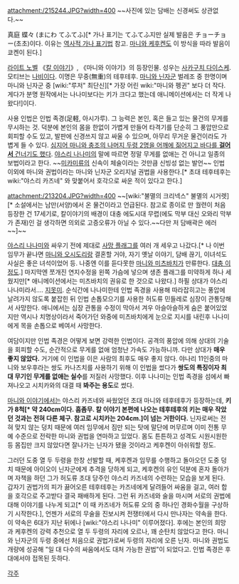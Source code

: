 attachment:/215244.JPG?width=400
~~사진에 있는 담배는 신경써도 상관없다.~~

真庭 蝶々 (まにわ てふてふ)[* 가나 표기는 てふてふ지만 실제 발음은 チョーチョー(초초)이다. 이유는 [[역사적 가나 표기법]] 참고. [[마니와 케후켄]]도 이 방식을 따라 발음이 쿄켄이 된다.]

[[라이트 노벨]] 《[[칼 이야기]]》, 《마니와 이야기》의 등장인물. 성우는 [[사카구치 다이스케]]. 모티브는 [[나비]]이다. 이명은 무중(無重)의 테후테후. [[마니와 닌자군]] 벌레조 중 한명이며 마니와 닌자군 중 [wiki:"루저" 최단신][* 가장 어린 wiki:"마니와 펭귄" 보다 더 작다. 게다가 분명 원작에서는 나나미보다는 키가 크다고 했는데 애니메이션에서는 더 작게 나왔다!]이다.

사용 인법은 인법 족경(足軽, 아시가루). 그 능력은 본인, 혹은 들고 있는 물건의 무게를 무시하는 것. 덕분에 본인의 몸을 한없이 가볍게 만들어 타격기를 단순히 그 풍압만으로 회피할 수도 있고, 발판에 신경쓰지 않고 싸울 수 있으며, 아무리 무거운 물건이라도 가볍게 들 수 있다. [http://tricontahedralsolitudinarian.files.wordpress.com/2010/04/insect-squad-04.png 심지어 마니와 충조의 나머지 두령 2명을 어깨에 짊어지고 바다를 '''걸어서''' 건너기도 했다]. [[야스리 나나미]]의 말에 따르면 정말 무게를 없애는 건 아니고 일종의 보법이라고 한다. ~~[[미카미류]]의 신속이 체술이라는 것만큼 신빙성 없는 발언~~ 인법 이외에 마니와 권법이라는 마니와 닌자군 오리지널 권법을 사용한다.[* 초대 테후테후는 wiki:"야스리 카즈네" 와 맞붙어서 호각으로 싸운 적이 있다고 한다.]

attachment:/213204.JPG?width=400
~~[wiki:"불멸의 크리넥스" 불멸의 시거렛][* 소설에서는 남만(서양)에서 온 물건이라고 언급된다. 참고로 종이로 만 궐련이 처음 등장한 건 17세기로, 칼이야기의 배경이 대충 에도시대 무렵(에도 막부 대신 오와리 막부가 존재)인 걸 생각하면 의외로 고증오류가 아닐 수 있다.~~다만 저 담배곽은 에러~~]~~

[[야스리 나나미]]와 싸우기 전에 제대로 [[사망 플래그]]를 여러 개 세우고 나갔다.[* 나 이번 임무가 끝나면 [[마니와 오시도리]]랑 결혼할 거야, 자기 옛날 이야기, 담배 끊기, 이녀석도 사실은 좋은 녀석이었어 등. 나중엔 이를 듣다못한 [[마니와 미츠바치]]가 만류한다. [http://tvple.com/65859 대충 이정도].] 마지막엔 쪼개진 연지수정을 왼쪽 가슴에 넣으며 생존 플래그를 미약하게 하나 세웠지만[* 애니메이션에서는 미츠바치의 권유로 한 것으로 나왔다.] 하필 상대가 야스리 나나미라서…. [[지못미]]. 순식간에 나나미한테 인법 족경을 사용해 따라잡히고는 풍압에 날려가지 않도록 붙잡힌 뒤 인법 손톱모으기를 사용한 허도류 민들레로 심장이 관통당해서 사망한다. 애니에서는 심장 관통을 수정이 막아서 겨우 아슬아슬하게 숨은 붙어있었지만 역시나 치명상이라서 죽어가던 와중에 미츠바치에게 눈으로 지시를 내린후 나나미에게 목을 손톱으로 베여서 사망한다. 

여담이지만 인법 족경은 어떻게 보면 강력한 인법이다. 공격의 풍압에 의해 상대의 기술을 회피할 수도, 순간적으로 무게를 없애 엄청난 가속도 가능하니까. 다만 상대가 '''매우 좋지 않았다.''' 거기에 이 인법을 이은 사람의 최후도 매우 좋지 않다. 야나리 11인중의 마니와 보우후라는 쌍도 카나즈치를 사용하기 위해 이 인법을 썼다가 '''쌍도의 특징이자 최대 무기인 무게를 없애는 실수'''를 저질러 사망했다. 이후 나나미는 인법 족경을 섬에서 빠져나오고 시치카와의 대결 때 '''봐주는 용도'''로 썼다.

[[마니와 이야기]]에서는 야스리 카즈네와 싸웠었던 초대 마니와 테후테후가 등장하는데, '''키가 8척[* 약 240cm이다. 흠좀무. 칼 이야기 본편에 나오는 테후테후의 키는 매우 작았던 것과는 전혀 다른 체구. 참고로 시치카는 204cm.]이 넘는 거한이다.''' 닌자로써는 전혀 맞지 않는 덩치 때문에 여러 임무에서 짐만 되는 탓에 말단에 머무르며 이미 전통 무예 수준으로 전락한 마니와 권법을 연마하고 있었다. 몸도 튼튼하고 성격도 시원시원한 등 몸집만 크지 않았다면 잘나가는 닌자가 됐을 것이라고 케후켄이 아쉬워할 정도.

그러던 도중 열 두 두령을 한창 선발할 때, 케후켄과 임무를 수행하고 돌아오던 도중 덩치 때문에 아이오이 닌자군에게 추격을 당하게 되고, 케후켄의 유인 덕분에 혼자 돌아가며 자책을 하던 그가 허도류 초대 당주인 야스리 카즈네의 수련하는 모습을 보게 된다. 갑자기 권법가의 피가 끓어오른 테후테후는 카즈네에게 달려들어 싸움을 걸고, 여러 합을 호각으로 주고받다 결국 패배하게 된다. 그런 뒤 카즈네와 술을 마시며 서로의 권법에 대해 이야기를 나누게 되고[* 이 때 카즈네가 허도류 오의 중 하나인 경화수월을 구상하기 시작한다.], 언젠가 서로의 무술을 진보시켜 전쟁터에서 다시 만나자는 약속을 한다. 이 약속은 6대가 지난 뒤에나 [wiki:"야스리 나나미" 이루어졌다].
후에는 본인의 희망과 케후켄의 강력 추천으로 열 두 두령의 자리에 오르나, 꽤 순탄치 않았다고 한다. 마니와 닌자군의 두령 중에선 처음으로 권법가로써 두령의 자리에 오른 닌자. 마니와 권법도 개량에 성공해 "일 대 다수의 싸움에서도 대처 가능한 권법"이 되었다고. 인법 족경은 후대에서야 접목된 듯하다.

[[각주]]
